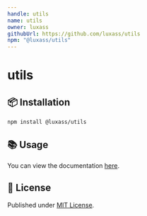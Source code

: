 ```yaml
---
handle: utils
name: utils
owner: luxass
githubUrl: https://github.com/luxass/utils
npm: "@luxass/utils"
---
```


# utils




## 📦 Installation

```sh
npm install @luxass/utils
```

## 📚 Usage

You can view the documentation [here](https://www.jsdocs.io/package/@luxass/utils).

## 📄 License

Published under [MIT License](https://github.com/luxass/utils/blob/main/LICENSE).


